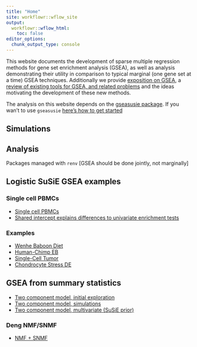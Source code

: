 ```yaml
---
title: "Home"
site: workflowr::wflow_site
output:
  workflowr::wflow_html:
    toc: false
editor_options:
  chunk_output_type: console
---
```


This website documents the development of sparse multiple regression methods for gene set enrichment analysis (GSEA), as well as analysis demonstrating their utility in comparison to typical marginal (one gene set at a time) GSEA techniques. Additionally we provide [exposition on GSEA](gsea_overview.html), a [review of existing tools for GSEA, and related problems](lit_review.html) and the ideas motivating the development of these new methods.

The analysis on this website depends on the [gseasusie package](github.com/karltayeb/gseasusie). If you wan't to use `gseasusie` [here's how to get started](getting_started.html)

## Simulations

## Analysis

Packages managed with `renv`
[GSEA should be done jointly, not marginally]

## Logistic SuSiE GSEA examples

### Single cell PBMCs
* [Single cell PBMCs](single_cell_pbmc_standardized.html)
* [Shared intercept explains differences to univariate enrichment tests](single_cell_pbmc_l1.html)

### Examples
* [Wenhe Baboon Diet](baboon_diet.html)
* [Human-Chimp EB](human_chimp_eb_de_example.html)
* [Single-Cell Tumor](example_yusha_sc_tumor.html)
* [Chondrocyte Stress DE](example_anthony.html)

## GSEA from summary statistics
* [Two component model, initial exploration](summary_stat_gsea_exploration.html)
* [Two component model, simulations](summary_stat_gsea_sim.html)
* [Two component model, multivariate (SuSiE prior)](latent_logistic_susie.html)

### Deng NMF/SNMF
* [NMF + SNMF](deng_example.html)


<!-- [Two component model, multiple regression]() -->
